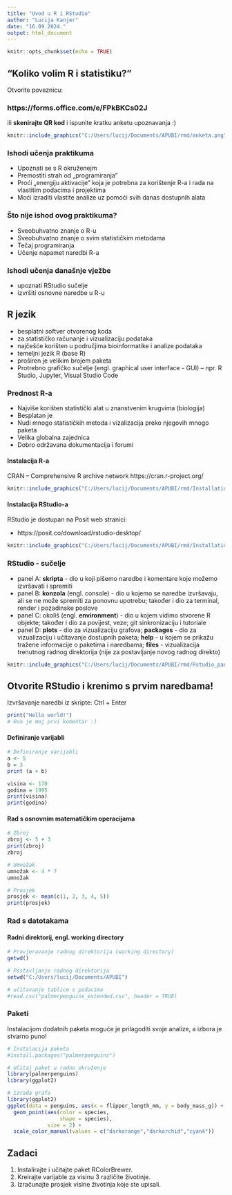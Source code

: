 ```yaml
---
title: "Uvod u R i RStudio"
author: "Lucija Kanjer"
date: "16.09.2024."
output: html_document
---
```


```r
knitr::opts_chunk$set(echo = TRUE)
```

## "Koliko volim R i statistiku?"
Otvorite poveznicu:

### https://forms.office.com/e/FPkBKCs02J

ili __skenirajte QR kod__ i ispunite kratku anketu upoznavanja :)
```r
knitr::include_graphics("C:/Users/lucij/Documents/APUBI/rmd/anketa.png")
```


### Ishodi učenja praktikuma

   - Upoznati se s R okruženejm
   - Premostiti strah od „programiranja”
   - Proći „energiju aktivacije” koja je potrebna za korištenje R-a i rada na vlastitim podacima i projektima
   - Moći izraditi vlastite analize uz pomoći svih danas dostupnih alata
   
### Što nije ishod ovog praktikuma?

   - Sveobuhvatno znanje o R-u
   - Sveobuhvatno znanje o svim statističkim metodama
   - Tečaj programiranja
   - Učenje napamet naredbi R-a

### Ishodi učenja današnje vježbe

   - upoznati RStudio sučelje
   - izvršiti osnovne naredbe u R-u
   
## R jezik

   - besplatni softver otvorenog koda 
   - za statističko računanje i vizualizaciju podataka
   - najčešće korišten u područjima bioinformatike i analize podataka
   - temeljni jezik R (base R) 
   - proširen je velikim brojem paketa
   - Protrebno grafičko sučelje (engl. graphical user interface - GUI) – npr. R Studio, Jupyter, Visual Studio Code

### Prednost R-a

   - Najviše korišten statistički alat u znanstvenim krugvima (biologija)
   - Besplatan je
   - Nudi mnogo statističkih metoda i vizalizacija preko njegovih mnogo paketa
   - Velika globalna zajednica 
   - Dobro održavana dokumentacija i forumi

#### Instalacija R-a
CRAN – Comprehensive R archive network https://cran.r-project.org/ 

```r
knitr::include_graphics("C:/Users/lucij/Documents/APUBI/rmd/Installation1.png")

```

#### Instalacija RStudio-a

RStudio je dostupan na Posit web stranici:

   - https://posit.co/download/rstudio-desktop/ 


```r
knitr::include_graphics("C:/Users/lucij/Documents/APUBI/rmd/Installation2.png")
```


### RStudio - sučelje

   - panel A: __skripta__ - dio u koji pišemo naredbe i komentare koje možemo izvršavati i spremiti
   - panel B: __konzola__ (engl. console) - dio u kojemo se naredbe izvršavaju, ali se ne može spremiti za ponovnu upotrebu; također i dio za terminal, render i pozadinske poslove
   - panel C: okoliš (engl. __environment__) - dio u kojem vidimo stvorene R objekte; također i dio za povijest, veze; git sinkronizaciju i tutoriale
   - panel D: __plots__ - dio za vizualizaciju grafova; __packages__ - dio za vizualizaciju i učitavanje dostupnih paketa; __help__ - u kojem se prikažu tražene informacije o paketima i naredbama; __files__ - vizualizacija trenutnog radnog direktorija (nije za postavljanje novog radnog direkto)

```r
knitr::include_graphics("C:/Users/lucij/Documents/APUBI/rmd/Rstudio_panels.png")

```

## Otvorite RStudio i krenimo s prvim naredbama!
Izvršavanje naredbi iz skripte: Ctrl + Enter
```r
print("Hello world!")
# Ovo je moj prvi komentar :)
```

#### Definiranje varijabli
```r
# Definiranje varijabli
a <- 5
b = 3 
print (a + b)

visina <- 170
godina = 1995
print(visina)
print(godina)
```

#### Rad s osnovnim matematičkim operacijama
```r
# Zbroj
zbroj <- 5 + 3
print(zbroj)
zbroj

# Umnožak
umnožak <- 4 * 7
umnožak 

# Prosjek
prosjek <- mean(c(1, 2, 3, 4, 5))
print(prosjek)
```

### Rad s datotakama
#### Radni direktorij, engl. __working directory__
```r
# Provjeravanje radnog direktorija (working directory)
getwd()

# Postavljanje radnog direktorija
setwd("C:/Users/lucij/Documents/APUBI")

# učitavanje tablice s podacima
#read.csv("palmerpenguins_extended.csv", header = TRUE)
```

### Paketi
Instalacijom dodatnih paketa moguće je prilagoditi svoje analize, a izbora je stvarno puno!
```r
# Instalacija paketa
#install.packages("palmerpenguins")

# Učitaj paket u radno okruženje
library(palmerpenguins)
library(ggplot2)

# Izrada grafa
library(ggplot2)
ggplot(data = penguins, aes(x = flipper_length_mm, y = body_mass_g)) +
  geom_point(aes(color = species, 
                 shape = species),
             size = 2) +
  scale_color_manual(values = c("darkorange","darkorchid","cyan4"))
```

## Zadaci

   1. Instalirajte i učitajte paket RColorBrewer.
   2. Kreirajte varijable za visinu 3 različite životinje.
   3. Izračunajte prosjek visine životinja koje ste upisali.
   